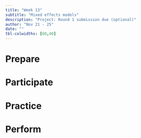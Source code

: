 ```yaml
---
title: "Week 13"
subtitle: "Mixed effects models"
description: "Project: Round 1 submission due (optional)"
author: "Nov 21 - 25"
date: ""
tbl-colwidths: [60,40]
---
```


# Prepare

# Participate

# Practice

# Perform
